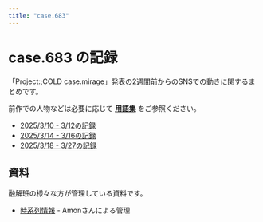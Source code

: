 ```yaml
---
title: "case.683"
---
```

# case.683 の記録

「Project:;COLD case.mirage」発表の2週間前からのSNSでの動きに関するまとめです。

前作での人物などは必要に応じて **[用語集](../terminology)** をご参照ください。

- [2025/3/10 - 3/12の記録](./683/0310)
- [2025/3/14 - 3/16の記録](./683/0314)
- [2025/3/18 - 3/27の記録](./683/0318)

## 資料

融解班の様々な方が管理している資料です。

- [時系列情報](https://docs.google.com/spreadsheets/d/13FpoYEVRMaz1ggN-17_4k9nxvz5l06Z3xXX97GYuSFU/edit?pli=1&gid=0#gid=0) - Amonさんによる管理
